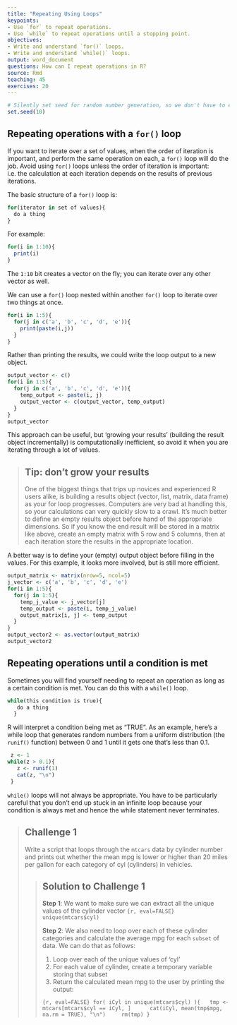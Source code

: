 ```yaml
---
title: "Repeating Using Loops"
keypoints:
- Use `for` to repeat operations.
- Use `while` to repeat operations until a stopping point.
objectives:
- Write and understand `for()` loops.
- Write and understand `while()` loops.
output: word_document
questions: How can I repeat operations in R?
source: Rmd
teaching: 45
exercises: 20
---
```


```r
# Silently set seed for random number generation, so we don't have to explain it
set.seed(10)
```

## Repeating operations with a `for()` loop

If you want to iterate over
a set of values, when the order of iteration is important, and perform the
same operation on each, a `for()` loop will do the job.
Avoid using `for()` loops unless the order of iteration is important:
i.e. the calculation at each iteration depends on the results of previous iterations.

The basic structure of a `for()` loop is:

```r
for(iterator in set of values){
  do a thing
}
```

For example:

```r
for(i in 1:10){
  print(i)
}
```

The `1:10` bit creates a vector on the fly; you can iterate over any other vector as well.

We can use a `for()` loop nested within another `for()` loop to iterate over two things at
once.

```r
for(i in 1:5){
  for(j in c('a', 'b', 'c', 'd', 'e')){
    print(paste(i,j))
  }
}
```

Rather than printing the results, we could write the loop output to a new object.

```r
output_vector <- c()
for(i in 1:5){
  for(j in c('a', 'b', 'c', 'd', 'e')){
    temp_output <- paste(i, j)
    output_vector <- c(output_vector, temp_output)
  }
}
output_vector
```

This approach can be useful, but 'growing your results' (building
the result object incrementally) is computationally inefficient, so avoid
it when you are iterating through a lot of values.

> ## Tip: don't grow your results
>
> One of the biggest things that trips up novices and
> experienced R users alike, is building a results object
> (vector, list, matrix, data frame) as your for loop progresses.
> Computers are very bad at handling this, so your calculations
> can very quickly slow to a crawl. It's much better to define
> an empty results object before hand of the appropriate dimensions.
> So if you know the end result will be stored in a matrix like above,
> create an empty matrix with 5 row and 5 columns, then at each iteration
> store the results in the appropriate location.


A better way is to define your (empty) output object before filling in the values.
For this example, it looks more involved, but is still more efficient.

```r
output_matrix <- matrix(nrow=5, ncol=5)
j_vector <- c('a', 'b', 'c', 'd', 'e')
for(i in 1:5){
  for(j in 1:5){
    temp_j_value <- j_vector[j]
    temp_output <- paste(i, temp_j_value)
    output_matrix[i, j] <- temp_output
  }
}
output_vector2 <- as.vector(output_matrix)
output_vector2
```

## Repeating operations until a condition is met

Sometimes you will find yourself needing to repeat an operation as long as a certain condition is met. You can do this with a `while()` loop.

```r
while(this condition is true){
   do a thing
  }
```

R will interpret a condition being met as "TRUE".
As an example, here's a while loop
that generates random numbers from a uniform distribution (the `runif()` function)
between 0 and 1 until it gets one that's less than 0.1.

```r
 z <- 1
while(z > 0.1){
   z <- runif(1)
   cat(z, "\n")
 }
```

`while()` loops will not always be appropriate. You have to be particularly careful that you don't end up stuck in an infinite loop because your condition is always met and hence the while statement never terminates.


> ## Challenge 1
>
> Write a script that loops through the `mtcars` data by cylinder number and prints out
> whether the mean mpg is lower or higher than 20 miles per gallon for each category of cyl (cylinders) in vehicles.
>
> > ## Solution to Challenge 1
> >
> > **Step 1**:  We want to make sure we can extract all the unique values of the cylinder vector
> > ```{r, eval=FALSE}
> > unique(mtcars$cyl)
> > ```
> >
> > **Step 2**: We also need to loop over each of these cylinder categories and calculate the average mpg for each `subset` of data.
> > We can do that as follows:
> >
> > 1. Loop over each of the unique values of 'cyl'
> > 2. For each value of cylinder, create a temporary variable storing that subset
> > 3. Return the calculated mean mpg to the user by printing the output:
> >
> > ```{r, eval=FALSE}
> > for( iCyl in unique(mtcars$cyl) ){
> >   tmp <- mtcars[mtcars$cyl == iCyl, ]   
> >   cat(iCyl, mean(tmp$mpg, na.rm = TRUE), "\n")  
> >   rm(tmp)
> > }
> > ```


